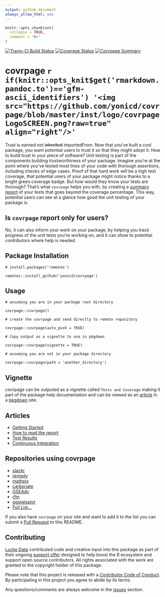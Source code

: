 ```yaml
---
output: github_document
always_allow_html: yes
---
```


<!-- README.md is generated from README.Rmd. Please edit that file -->

```r
knitr::opts_chunk$set(
  collapse = TRUE,
  comment = "#>"
)
```

[![Travis-CI Build Status](https://travis-ci.org/yonicd/covrpage.svg?branch=master)](https://travis-ci.org/yonicd/covrpage)
[![Coverage Status](https://img.shields.io/codecov/c/github/yonicd/covrpage/master.svg)](https://codecov.io/github/yonicd/covrpage?branch=master)
[![Covrpage Summary](https://img.shields.io/badge/covrpage-Last_Build_2020_09_04-brightgreen.svg)](http://tinyurl.com/yayrd3et)

# covrpage `r if(knitr::opts_knit$get('rmarkdown.pandoc.to')=='gfm-ascii_identifiers') '<img src="https://github.com/yonicd/covrpage/blob/master/inst/logo/covrpageLogoSCREEN.png?raw=true" align="right"/>'`

Trust is earned not ~~inherited~~ importedFrom. Now that you've built a cool package, you want potential users to trust it so that they might adopt it. How to build trust in your piece of software? Unit testing is part of the components building trustworthiness of your package. Imagine you're at the point where you've tested most lines of your code with thorough assertions, including checks of edge cases. Proof of that hard work will be a high test coverage, that potential users of your package might notice thanks to a bright green coverage badge. But how would they know your tests are thorough? That's what `covrpage` helps you with, by creating a [summary report](tests/README.md) of your tests that goes beyond the coverage percentage. This way, potential users can see at a glance how good the unit testing of your package is.

## Is `covrpage` report only for users?

No, it can also inform your work on your package, by helping you track progress of the unit tests you're working on, and it can show to potential _contributors_ where help is needed.

## Package Installation

```
# install.packages('remotes')

remotes::install_github('yonicd/covrpage')
```

## Usage

```
# assuming you are in your package root directory

covrpage::covrpage()

# create the covrpage and send directly to remote repository

covrpage::covrpage(auto_push = TRUE)

# Copy output as a vignette to use in pkgdown

covrpage::covrpage(vignette = TRUE)

# assuming you are not in your package directory

covrpage::covrpage(path = 'another_directory')

```

## Vignette

covrpage can be outputed as a vignette called `Tests and Coverage` making it part of the package help documentation and can be viewed as an [article](https://yonicd.github.io/covrpage/articles/tests_and_coverage.html) in a [pkgdown](https://github.com/r-lib/pkgdown) site.

## Articles

  - [Getting Started](https://yonicd.github.io/covrpage/articles/get-started.html)
  - [How to read the report](https://yonicd.github.io/covrpage/articles/how-to-read-covrpage-report.html)
  - [Test Results](https://yonicd.github.io/covrpage/articles/Test_Results.html)
  - [Continuous Integration](https://yonicd.github.io/covrpage/articles/Continuous_Integration.html)

## Repositories using covrpage

  - [slackr](https://github.com/hrbrmstr/slackr/tree/master/tests)
  - [remedy](https://github.com/thinkr-open/remedy/tree/master/tests)
  - [mathpix](https://github.com/jonocarroll/mathpix/tree/master/tests)
  - [carbonate](https://github.com/yonicd/carbonate/tree/master/tests)
  - [GSEAdv](https://github.com/llrs/GSEAdv/tree/master/tests)
  - [rfm](https://github.com/rsquaredacademy/rfm/tree/master/tests)
  - [ggstatsplot](https://github.com/IndrajeetPatil/ggstatsplot/tree/master/tests)
  - [Full List...](https://github.com/search?l=Markdown&o=desc&q=covrpage+filename%3AREADME.md+path%3Atests&s=indexed&type=Code)

If you also have `covrpage` on your site and want to add it to the list you can submit a [Pull Request](https://github.com/yonicd/covrpage/pulls?utf8=%E2%9C%93&q=is%3Apr) to this README.

## Contributing

[Locke Data](https://itsalocke.com) contributed code and creative input into this package as part of their ongoing [support offer](https://itsalocke.com/blog/package-support-offer/) designed to help boost the R ecosystem and support open source contributors. All rights associated with the work are granted to the copyright holder of this package.

Please note that this project is released with a [Contributor Code of Conduct](CONDUCT.md). By participating in this project you agree to abide by its terms.

Any questions/comments are always welcome in the [issues](https://github.com/yonicd/covrpage/issues) section.
